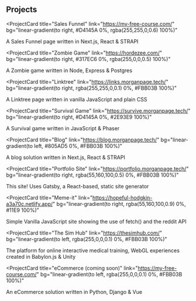 ## Projects


<ProjectCard
  title="Sales Funnel"
  link="https://my-free-course.com/"
  bg="linear-gradient(to right, #D4145A 0%, rgba(255,255,0,0.6) 100%)"
>
  A Sales Funnel page written in Next.js, React & STRAPI
</ProjectCard>

<ProjectCard
  title="Zombie Game"
  link="https://hordezee.com/"
  bg="linear-gradient(to right, #317EC6 0%, rgba(255,0,0,0.5) 100%)"
>
  A Zombie game written in Node, Express & Postgres
</ProjectCard>






<ProjectCard
  title="Linktree"
  link="https://links.morganpage.tech/"
  bg="linear-gradient(to right, rgba(255,255,0,0.1) 0%, #FBB03B 100%)"
>
  A Linktree page written in vanilla JavaScript and plain CSS
</ProjectCard>

<ProjectCard
  title="Survival Game"
  link="https://survive.morganpage.tech/"
  bg="linear-gradient(to right, #D4145A 0%, #2E93E9 100%)"
>
  A Survival game written in JavaScript & Phaser
</ProjectCard>

<ProjectCard
  title="Blog"
  link="https://blog.morganpage.tech/"
  bg="linear-gradient(to left, #805AD5 0%, #FBB03B 100%)"
>
  A blog solution written in Next.js, React & STRAPI
</ProjectCard>

<ProjectCard
  title="Portfolio Site"
  link="https://portfolio.morganpage.tech/"
  bg="linear-gradient(to right, rgba(55,160,100,0.5) 0%, #FBB03B 100%)"
>
  This site! Uses Gatsby, a React-based, static site generator
</ProjectCard>


<ProjectCard
  title="Meme-it"
  link="https://hopeful-hodgkin-a3a70c.netlify.app/"
  bg="linear-gradient(to right, rgba(55,160,100,0.9) 0%, #11E9 100%)"
>
  Simple Vanilla JavaScript site showing the use of fetch() and the reddit API
</ProjectCard>


<ProjectCard
  title="The Sim Hub"
  link="https://thesimhub.com/"
  bg="linear-gradient(to left, rgba(255,0,0,0.1) 0%, #FBB03B 100%)"
>
  The platform for online interactive medical training, 
  WebGL experiences created in Babylon.js & Unity
</ProjectCard>


<ProjectCard
  title="eCommerce (coming soon)"
  link="https://my-free-course.com/"
  bg="linear-gradient(to left, rgba(255,0,0,0.1) 0%, #FBB03B 100%)"
>
  An eCommerce solution written in Python, Django & Vue
</ProjectCard>
